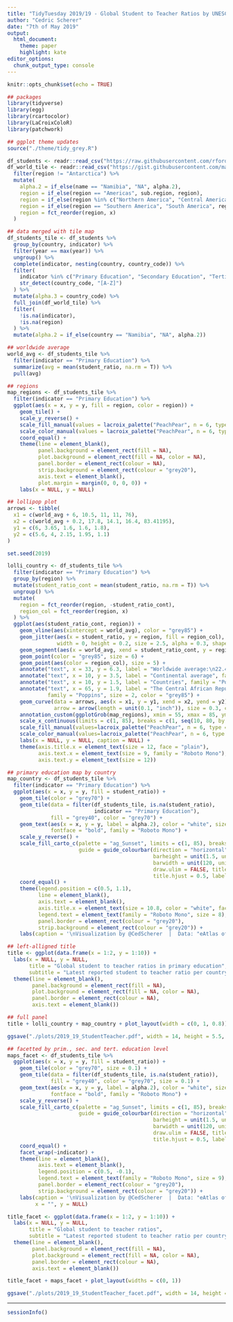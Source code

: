 ```yaml
---
title: "TidyTuesday 2019/19 - Global Student to Teacher Ratios by UNESCO"
author: "Cedric Scherer"
date: "7th of May 2019"
output:
  html_document:
    theme: paper
    highlight: kate
editor_options: 
  chunk_output_type: console
---
```


```r
knitr::opts_chunk$set(echo = TRUE)
```

```r
## packages
library(tidyverse)
library(egg)
library(rcartocolor)
library(LaCroixColoR)
library(patchwork)

## ggplot theme updates
source("./theme/tidy_grey.R")
```

```r
df_students <- readr::read_csv("https://raw.githubusercontent.com/rfordatascience/tidytuesday/master/data/2019/2019-05-07/student_teacher_ratio.csv")
df_world_tile <- readr::read_csv("https://gist.githubusercontent.com/maartenzam/787498bbc07ae06b637447dbd430ea0a/raw/9a9dafafb44d8990f85243a9c7ca349acd3a0d07/worldtilegrid.csv") %>%
  filter(region != "Antarctica") %>%
  mutate(
    alpha.2 = if_else(name == "Namibia", "NA", alpha.2),
    region = if_else(region == "Americas", sub.region, region),
    region = if_else(region %in% c("Northern America", "Central America", "Caribbean"), "North America", region),
    region = if_else(region == "Southern America", "South America", region),
    region = fct_reorder(region, x)
  )
```

```r
## data merged with tile map
df_students_tile <- df_students %>%
  group_by(country, indicator) %>%
  filter(year == max(year)) %>%
  ungroup() %>%
  complete(indicator, nesting(country, country_code)) %>%
  filter(
    indicator %in% c("Primary Education", "Secondary Education", "Tertiary Education"), 
    str_detect(country_code, "[A-Z]")
  ) %>%
  mutate(alpha.3 = country_code) %>%
  full_join(df_world_tile) %>%
  filter(
    !is.na(indicator),
    !is.na(region)
  ) %>%
  mutate(alpha.2 = if_else(country == "Namibia", "NA", alpha.2))
```

```r
## worldwide average
world_avg <- df_students_tile %>%
  filter(indicator == "Primary Education") %>%
  summarize(avg = mean(student_ratio, na.rm = T)) %>%
  pull(avg)

## regions
map_regions <- df_students_tile %>%
  filter(indicator == "Primary Education") %>%
  ggplot(aes(x = x, y = y, fill = region, color = region)) + 
    geom_tile() +
    scale_y_reverse() +
    scale_fill_manual(values = lacroix_palette("PeachPear", n = 6, type = "discrete"), guide = F) +
    scale_color_manual(values = lacroix_palette("PeachPear", n = 6, type = "discrete"), guide = F) +
    coord_equal() +
    theme(line = element_blank(),
          panel.background = element_rect(fill = NA),
          plot.background = element_rect(fill = NA, color = NA),
          panel.border = element_rect(colour = NA),
          strip.background = element_rect(colour = "grey20"),
          axis.text = element_blank(),
          plot.margin = margin(0, 0, 0, 0)) +
    labs(x = NULL, y = NULL)

## lollipop plot
arrows <- tibble(
  x1 = c(world_avg + 6, 10.5, 11, 11, 76),
  x2 = c(world_avg + 0.2, 17.8, 14.1, 16.4, 83.41195),
  y1 = c(6, 3.65, 1.6, 1.6, 1.8),
  y2 = c(5.6, 4, 2.15, 1.95, 1.1)
)

set.seed(2019)

lolli_country <- df_students_tile %>%
  filter(indicator == "Primary Education") %>%
  group_by(region) %>%
  mutate(student_ratio_cont = mean(student_ratio, na.rm = T)) %>%
  ungroup() %>%
  mutate(
    region = fct_reorder(region, -student_ratio_cont), 
    region_col = fct_reorder(region, x)
  ) %>%
  ggplot(aes(student_ratio_cont, region)) + 
    geom_vline(aes(xintercept = world_avg), color = "grey85") +
    geom_jitter(aes(x = student_ratio, y = region, fill = region_col), color = "grey85", 
                width = 0, height = 0.2, size = 2.5, alpha = 0.3, shape = 21) +
    geom_segment(aes(x = world_avg, xend = student_ratio_cont, y = region, yend = region), color = "grey85", size = 0.7) +
    geom_point(color = "grey85", size = 6) + 
    geom_point(aes(color = region_col), size = 5) + 
    annotate("text", x = 33, y = 6.3, label = "Worldwide average:\n22.4 students per teacher", family = "Poppins", size = 2.5, color = "grey85") +
    annotate("text", x = 10, y = 3.5, label = "Continental average", family = "Poppins", size = 2.5, color = "grey85") +
    annotate("text", x = 10, y = 1.5, label = "Countries", family = "Poppins", size = 2.5, color = "grey85") +
    annotate("text", x = 65, y = 1.9, label = "The Central African Republic has by far\nthe most students per teacher", 
             family = "Poppins", size = 2, color = "grey85") +
    geom_curve(data = arrows, aes(x = x1, y = y1, xend = x2, yend = y2), 
               arrow = arrow(length = unit(0.1, "inch")), size = 0.3, color = "grey85", curvature = -0.3) +
    annotation_custom(ggplotGrob(map_regions), xmin = 55, xmax = 85, ymin = 2.5, ymax = 7.5) +
    scale_x_continuous(limits = c(1, 85), breaks = c(1, seq(10, 80, by = 10))) +
    scale_fill_manual(values=lacroix_palette("PeachPear", n = 6, type = "discrete"), guide = F) +
    scale_color_manual(values=lacroix_palette("PeachPear", n = 6, type = "discrete"), guide = F) +
    labs(x = NULL, y = NULL, caption = NULL) +
    theme(axis.title.x = element_text(size = 12, face = "plain"),
          axis.text.x = element_text(size = 9, family = "Roboto Mono"),
          axis.text.y = element_text(size = 12))

## primary education map by country
map_country <- df_students_tile %>%
  filter(indicator == "Primary Education") %>%
  ggplot(aes(x = x, y = y, fill = student_ratio)) + 
    geom_tile(color = "grey70") +
    geom_tile(data = filter(df_students_tile, is.na(student_ratio), 
                            indicator == "Primary Education"), 
              fill = "grey40", color = "grey70") +
    geom_text(aes(x = x, y = y, label = alpha.2), color = "white", size = 2.3, 
              fontface = "bold", family = "Roboto Mono") +
    scale_y_reverse() +
    scale_fill_carto_c(palette = "ag_Sunset", limits = c(1, 85), breaks = c(1, seq(10, 80, by = 10)), name  = NULL,
                       guide = guide_colourbar(direction = "horizontal",
                                               barheight = unit(1.5, units = "mm"), 
                                               barwidth = unit(120, units = "mm"),
                                               draw.ulim = FALSE, title.position = 'bottom',
                                               title.hjust = 0.5, label.hjust = 0.5)) + 
    coord_equal() +
    theme(legend.position = c(0.5, 1.1),
          line = element_blank(),
          axis.text = element_blank(),
          axis.title.x = element_text(size = 10.8, color = "white", face = "plain", hjust = 1),
          legend.text = element_text(family = "Roboto Mono", size = 8),
          panel.border = element_rect(colour = "grey20"),
          strip.background = element_rect(colour = "grey20")) +
    labs(caption = '\nVisualization by @CedScherer  |  Data: "eAtlas of Teachers" by UNESCO', x = NULL, y = NULL)

## left-alligned title
title <- ggplot(data.frame(x = 1:2, y = 1:10)) +
  labs(x = NULL, y = NULL,
       title = "Global student to teacher ratios in primary education", 
       subtitle = "Latest reported student to teacher ratio per country and continent (2012-2018)\n")+
  theme(line = element_blank(),
        panel.background = element_rect(fill = NA),
        plot.background = element_rect(fill = NA, color = NA),
        panel.border = element_rect(colour = NA),
        axis.text = element_blank())

## full panel
title + lolli_country + map_country + plot_layout(width = c(0, 1, 0.8))

ggsave("./plots/2019_19_StudentTeacher.pdf", width = 14, height = 5.5, device = cairo_pdf)
```

```r
## facetted by prim., sec. and tert. education level
maps_facet <- df_students_tile %>%
  ggplot(aes(x = x, y = y, fill = student_ratio)) + 
    geom_tile(color = "grey70", size = 0.1) +
    geom_tile(data = filter(df_students_tile, is.na(student_ratio)), 
              fill = "grey40", color = "grey70", size = 0.1) +
    geom_text(aes(x = x, y = y, label = alpha.2), color = "white", size = 1.6, 
              fontface = "bold", family = "Roboto Mono") +
    scale_y_reverse() +
    scale_fill_carto_c(palette = "ag_Sunset", limits = c(1, 85), breaks = c(1, seq(10, 80, by = 10)), name  = NULL,
                       guide = guide_colourbar(direction = "horizontal",
                                               barheight = unit(1.5, units = "mm"), 
                                               barwidth = unit(120, units = "mm"),
                                               draw.ulim = FALSE, title.position = 'bottom',
                                               title.hjust = 0.5, label.hjust = 0.5)) + 
    coord_equal() +
    facet_wrap(~indicator) +
    theme(line = element_blank(),
          axis.text = element_blank(),
          legend.position = c(0.5, -0.1),
          legend.text = element_text(family = "Roboto Mono", size = 9),
          panel.border = element_rect(colour = "grey20"),
          strip.background = element_rect(colour = "grey20")) +
    labs(caption = '\nVisualization by @CedScherer  |  Data: "eAtlas of Teachers" by UNESCO', 
         x = "", y = NULL)

title_facet <- ggplot(data.frame(x = 1:2, y = 1:10)) +
  labs(x = NULL, y = NULL,
       title = "Global student to teacher ratios", 
       subtitle = "Latest reported student to teacher ratio per country and educational level (2012-2018)\n")+
  theme(line = element_blank(),
        panel.background = element_rect(fill = NA),
        plot.background = element_rect(fill = NA, color = NA),
        panel.border = element_rect(colour = NA),
        axis.text = element_blank())

title_facet + maps_facet + plot_layout(widths = c(0, 1))

ggsave("./plots/2019_19_StudentTeacher_facet.pdf", width = 14, height = 5.5, device = cairo_pdf)
```

***

```r
sessionInfo()
```

